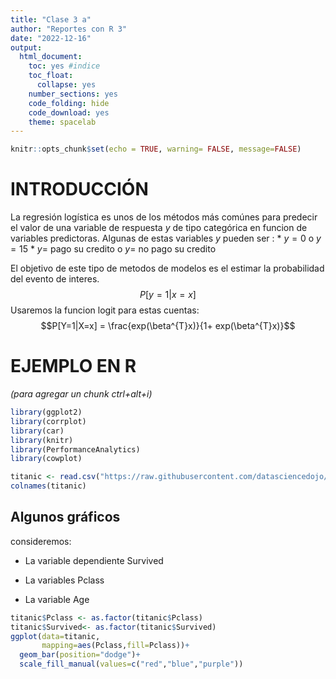---
title: "Clase 3 a"
author: "Reportes con R 3"
date: "2022-12-16"
output: 
  html_document:
    toc: yes #indice
    toc_float:
      collapse: yes
    number_sections: yes
    code_folding: hide
    code_download: yes
    theme: spacelab
---

```{r NombreDelChunk, include=FALSE}
knitr::opts_chunk$set(echo = TRUE, warning= FALSE, message=FALSE)
```

# INTRODUCCIÓN
La regresión logística es unos de los métodos más comúnes para predecir el valor de una variable de respuesta $y$ de tipo categórica en funcion de variables predictoras. Algunas de estas variables $y$ pueden ser :
* $y = 0$ o $y=15$
* $y =$ pago su credito o $y=$ no pago su credito

El objetivo de este tipo de metodos de modelos es el estimar la probabilidad del evento de interes.
$$P[y=1 | x=x]$$
Usaremos la funcion logit para estas cuentas:
$$P[Y=1|X=x] = \frac{exp(\beta^{T}x)}{1+ exp(\beta^{T}x)}$$

# EJEMPLO EN R
_(para agregar un chunk ctrl+alt+i)_
```{r CargaLibrerias,eval = TRUE, message=FALSE}
library(ggplot2)
library(corrplot)
library(car)
library(knitr)
library(PerformanceAnalytics)
library(cowplot)
```

```{r CargaDatos, include=FALSE}
titanic <- read.csv("https://raw.githubusercontent.com/datasciencedojo/datasets/master/titanic.csv")
colnames(titanic)
```

## Algunos gráficos
consideremos:

* La variable dependiente Survived

* La variables Pclass

* La variable Age

```{r Grafico_1}
titanic$Pclass <- as.factor(titanic$Pclass)
titanic$Survived<- as.factor(titanic$Survived)
ggplot(data=titanic,
       mapping=aes(Pclass,fill=Pclass))+
  geom_bar(position="dodge")+
  scale_fill_manual(values=c("red","blue","purple"))
```

```{r}

```

